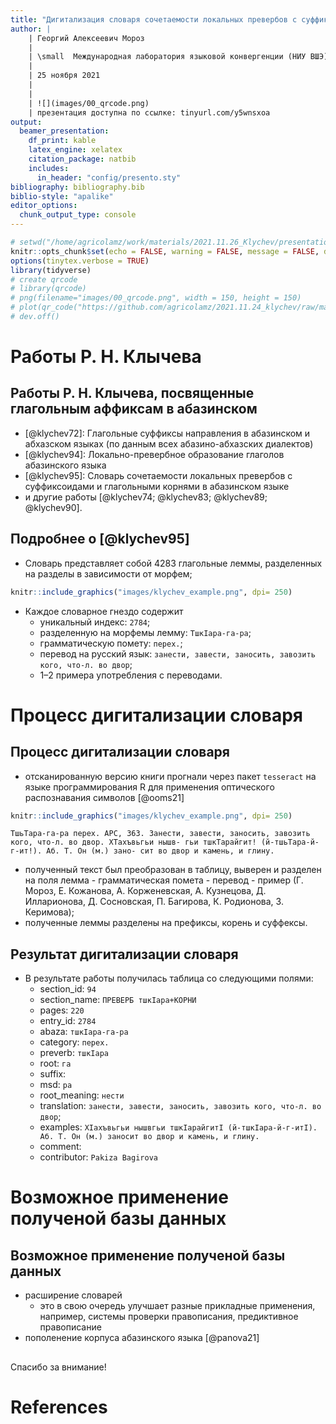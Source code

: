 ```yaml
---
title: "Дигитализация словаря сочетаемости локальных превербов с суффиксоидами и глагольными корнями [@klychev95]"
author: |
    | Георгий Алексеевич Мороз
    | 
    | \small  Международная лаборатория языковой конвергенции (НИУ ВШЭ)
    |
    | 25 ноября 2021
    |
    |
    | ![](images/00_qrcode.png)
    | презентация доступна по ссылке: tinyurl.com/y5wnsxoa
output: 
  beamer_presentation:
    df_print: kable
    latex_engine: xelatex
    citation_package: natbib
    includes:
      in_header: "config/presento.sty"
bibliography: bibliography.bib
biblio-style: "apalike"
editor_options: 
  chunk_output_type: console
---
```


```r
# setwd("/home/agricolamz/work/materials/2021.11.26_Klychev/presentation")
knitr::opts_chunk$set(echo = FALSE, warning = FALSE, message = FALSE, dev='cairo_pdf')
options(tinytex.verbose = TRUE)
library(tidyverse)
# create qrcode
# library(qrcode)
# png(filename="images/00_qrcode.png", width = 150, height = 150)
# plot(qr_code("https://github.com/agricolamz/2021.11.24_klychev/raw/master/2021.11.24_klychev.pdf"))
# dev.off()
```

[//]: # (комментарии)

# Работы Р. Н. Клычева
## Работы Р. Н. Клычева, посвященные глагольным аффиксам в абазинском

* [@klychev72]: Глагольные суффиксы направления в абазинском и абхазском языках (по данным всех абазино-абхазских диалектов)
* [@klychev94]: Локально-превербное образование глаголов абазинского языка
* [@klychev95]: Словарь сочетаемости локальных превербов с суффиксоидами и глагольными корнями в абазинском языке
* и другие работы [@klychev74; @klychev83; @klychev89; @klychev90].

## Подробнее о [@klychev95]

* Словарь представляет собой 4283 глагольные леммы, разделенных на разделы в зависимости от морфем;

```r
knitr::include_graphics("images/klychev_example.png", dpi= 250)
```

\pause

* Каждое словарное гнездо содержит
    * уникальный индекс: `2784`;
    * разделенную на морфемы лемму: `ТшкIара-га-ра`;
    * грамматическую помету: `перех.`;
    * перевод на русский язык: `занести, завести, заносить, завозить кого, что-л. во двор`;
    * 1--2 примера употребления с переводами.

# Процесс дигитализации словаря

## Процесс дигитализации словаря

* отсканированную версию книги прогнали через пакет `tesseract` на языке программирования R для применения оптического распознавания символов [@ooms21]

```r
knitr::include_graphics("images/klychev_example.png", dpi= 250)
```

```
ТшьТара-га-ра перех. АРС, 363. Занести, завести, заносить, завозить кого, что-л. во двор. ХТахъвьгьи нышв- гьи тшкТарайгит! (й-тшьТара-й-г-ит!). Аб. Т. Он (м.) зано- сит во двор и камень, и глину.
```

* полученный текст был преобразован в таблицу, выверен и разделен на поля лемма - грамматическая помета - перевод - пример  (Г. Мороз, Е. Кожанова, А. Корженевская, А. Кузнецова, Д. Илларионова, Д. Сосновская, П. Багирова, К. Родионова, З. Керимова);
* полученные леммы разделены на префиксы, корень и суффексы.

## Результат дигитализации словаря

* В результате работы получилась таблица со следующими полями:
    * section_id: `94`
    * section_name: `ПРЕВЕРБ тшкIара+КОРНИ`
    * pages: `220`
    * entry_id: `2784`
    * abaza: `тшкIара-га-ра`
    * category: `перех.`
    * preverb: `тшкIара`
    * root: `	га`
    * suffix:
    * msd: `ра`
    * root_meaning: `нести`
    * translation:	`занести, завести, заносить, завозить кого, что-л. во двор`;
    * examples: `ХIахъвьгьи нышвгьи тшкIарайгитI (й-тшкIара-й-г-итI). Аб. Т. Он (м.) заносит во двор и камень, и глину.`
    * comment:	
    * contributor: `Pakiza Bagirova`

# Возможное применение полученой базы данных

## Возможное применение полученой базы данных

* расширение словарей
    * это в свою очередь улучшает разные прикладные применения, например, cистемы проверки правописания, предиктивное правописание
* пополенение корпуса абазинского языка [@panova21]

## {}

\LARGE Спасибо за внимание!

# References {.allowframebreaks}
